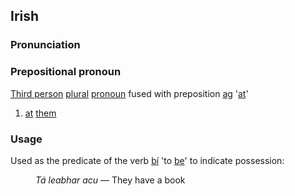 ==Irish==
===Pronunciation===
{{IPA|[ˈaku]}}
===Prepositional pronoun===
[[Third person]] [[plural]] [[pronoun]] fused with preposition [[ag]] '[[at]]'
#[[at]] [[them]]

===Usage===
Used as the predicate of the verb [[bí]] 'to [[be]]' to indicate possession:
:''Tá leabhar acu'' &mdash; They have a book
